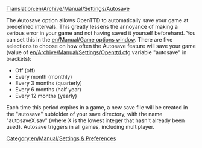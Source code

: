 [[Translation:en/Archive/Manual/Settings/Autosave]]


The Autosave option allows OpenTTD to automatically save your game at predefined intervals. This greatly lessens the annoyance of making a serious error in your game and not having saved it yourself beforehand. You can set this in the [[en/Manual/Game options window]]. There are five selections to choose on how often the Autosave feature will save your game (value of [[en/Archive/Manual/Settings/Openttd.cfg]] variable "autosave" in brackets):

* Off (off)
* Every month (monthly)
* Every 3 months (quarterly)
* Every 6 months (half year)
* Every 12 months (yearly)

Each time this period expires in a game, a new save file will be created in the "autosave" subfolder of your save directory, with the name "autosaveX.sav" (where X is the lowest integer that hasn't already been used). Autosave triggers in all games, including multiplayer.

[[Category:en/Manual/Settings & Preferences]]